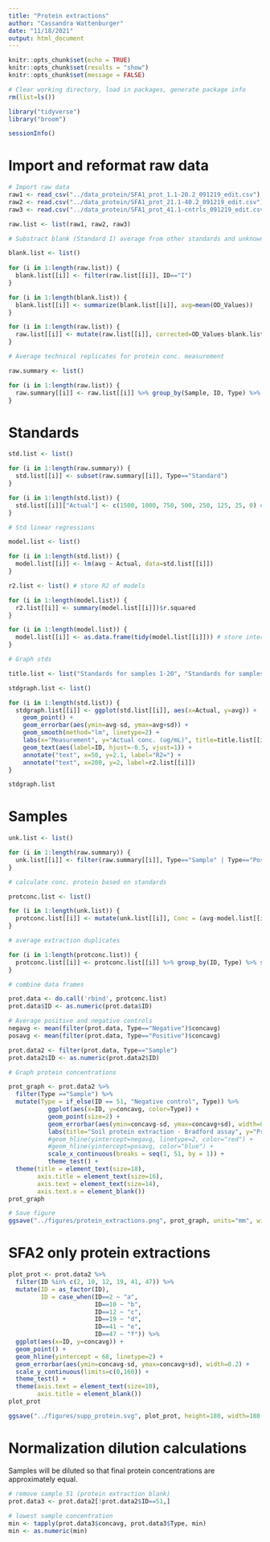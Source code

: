 ```yaml
---
title: "Protein extractions"
author: "Cassandra Wattenburger"
date: "11/18/2021"
output: html_document
---
```


```r
knitr::opts_chunk$set(echo = TRUE)
knitr::opts_chunk$set(results = "show")
knitr::opts_chunk$set(message = FALSE)
```

```r
# Clear working directory, load in packages, generate package info
rm(list=ls())

library("tidyverse")
library("broom")

sessionInfo()
```

# Import and reformat raw data

```r
# Import raw data
raw1 <- read_csv("../data_protein/SFA1_prot_1.1-20.2_091219_edit.csv")
raw2 <- read.csv("../data_protein/SFA1_prot_21.1-40.2_091219_edit.csv")
raw3 <- read.csv("../data_protein/SFA1_prot_41.1-cntrls_091219_edit.csv")

raw.list <- list(raw1, raw2, raw3)

# Substract blank (Standard I) average from other standards and unknowns

blank.list <- list()
  
for (i in 1:length(raw.list)) {
  blank.list[[i]] <- filter(raw.list[[i]], ID=="I")
}

for (i in 1:length(blank.list)) {
  blank.list[[i]] <- summarize(blank.list[[i]], avg=mean(OD_Values))
}

for (i in 1:length(raw.list)) {
  raw.list[[i]] <- mutate(raw.list[[i]], corrected=OD_Values-blank.list[[i]]$avg)
}

# Average technical replicates for protein conc. measurement

raw.summary <- list()

for (i in 1:length(raw.list)) {
  raw.summary[[i]] <- raw.list[[i]] %>% group_by(Sample, ID, Type) %>% summarize(avg=mean(corrected), sd=sd(corrected))
}
```

# Standards

```r
std.list <- list()

for (i in 1:length(raw.summary)) {
  std.list[[i]] <- subset(raw.summary[[i]], Type=="Standard")
}

for (i in 1:length(std.list)) { 
  std.list[[i]]["Actual"] <- c(1500, 1000, 750, 500, 250, 125, 25, 0) # actual conc. values of standards
}

# Std linear regressions

model.list <- list() 

for (i in 1:length(std.list)) {
  model.list[[i]] <- lm(avg ~ Actual, data=std.list[[i]])
}

r2.list <- list() # store R2 of models

for (i in 1:length(model.list)) {
  r2.list[[i]] <- summary(model.list[[i]])$r.squared 
}

for (i in 1:length(model.list)) {
  model.list[[i]] <- as.data.frame(tidy(model.list[[i]])) # store intercept and slope
}

# Graph stds

title.list <- list("Standards for samples 1-20", "Standards for samples 21-40", "Standards for samples 41-51 and controls")

stdgraph.list <- list()

for (i in 1:length(std.list)) {
  stdgraph.list[[i]] <- ggplot(std.list[[i]], aes(x=Actual, y=avg)) +
    geom_point() +
    geom_errorbar(aes(ymin=avg-sd, ymax=avg+sd)) +
    geom_smooth(method="lm", linetype=2) +
    labs(x="Measurement", y="Actual conc. (ug/mL)", title=title.list[[i]]) +
    geom_text(aes(label=ID, hjust=-0.5, vjust=1)) +
    annotate("text", x=50, y=2.1, label="R2=") +
    annotate("text", x=200, y=2, label=r2.list[[i]])
}

stdgraph.list
```

# Samples

```r
unk.list <- list()

for (i in 1:length(raw.summary)) {
  unk.list[[i]] <- filter(raw.summary[[i]], Type=="Sample" | Type=="Positive" | Type=="Negative")
}

# calculate conc. protein based on standards

protconc.list <- list()

for (i in 1:length(unk.list)) {
  protconc.list[[i]] <- mutate(unk.list[[i]], Conc = (avg-model.list[[i]]$estimate[1])/model.list[[i]]$estimate[2]) # DOUBLE CHECK THIS
}

# average extraction duplicates

for (i in 1:length(protconc.list)) {
  protconc.list[[i]] <- protconc.list[[i]] %>% group_by(ID, Type) %>% summarize(concavg=mean(Conc), sd=sd(Conc))
}

# combine data frames

prot.data <- do.call('rbind', protconc.list)
prot.data$ID <- as.numeric(prot.data$ID)

# Average positive and negative controls
negavg <- mean(filter(prot.data, Type=="Negative")$concavg)
posavg <- mean(filter(prot.data, Type=="Positive")$concavg)

prot.data2 <- filter(prot.data, Type=="Sample")
prot.data2$ID <- as.numeric(prot.data2$ID)

# Graph protein concentrations

prot_graph <- prot.data2 %>% 
  filter(Type =="Sample") %>% 
  mutate(Type = if_else(ID == 51, "Negative control", Type)) %>%
           ggplot(aes(x=ID, y=concavg, color=Type)) +
           geom_point(size=2) +
           geom_errorbar(aes(ymin=concavg-sd, ymax=concavg+sd), width=0.2) +
           labs(title="Soil protein extraction - Bradford assay", y="Protein conc. (ug/mL)", x="Innoculant") +
           #geom_hline(yintercept=negavg, linetype=2, color="red") +
           #geom_hline(yintercept=posavg, color="blue") +
           scale_x_continuous(breaks = seq(1, 51, by = 1)) +
           theme_test() +
  theme(title = element_text(size=18),
        axis.title = element_text(size=16),
        axis.text = element_text(size=14),
        axis.text.x = element_blank())
prot_graph

# Save figure
ggsave("../figures/protein_extractions.png", prot_graph, units="mm", width=300, height=150)
```

# SFA2 only protein extractions

```r
plot_prot <- prot.data2 %>% 
  filter(ID %in% c(2, 10, 12, 19, 41, 47)) %>% 
  mutate(ID = as_factor(ID),
         ID = case_when(ID==2 ~ "a",
                        ID==10 ~ "b",
                        ID==12 ~ "c",
                        ID==19 ~ "d",
                        ID==41 ~ "e",
                        ID==47 ~ "f")) %>% 
  ggplot(aes(x=ID, y=concavg)) +
  geom_point() +
  geom_hline(yintercept = 68, linetype=2) +
  geom_errorbar(aes(ymin=concavg-sd, ymax=concavg+sd), width=0.2) +
  scale_y_continuous(limits=c(0,160)) +
  theme_test() +  
  theme(axis.text = element_text(size=10),
        axis.title = element_blank())
plot_prot
```

```r
ggsave("../figures/supp_protein.svg", plot_prot, height=180, width=180, units="mm", device="svg")
```


# Normalization dilution calculations

Samples will be diluted so that final protein concentrations are approximately equal.

```r
# remove sample 51 (protein extraction blank)
prot.data3 <- prot.data2[!prot.data2$ID==51,]
  
# lowest sample concentration
min <- tapply(prot.data3$concavg, prot.data3$Type, min)
min <- as.numeric(min)
```

